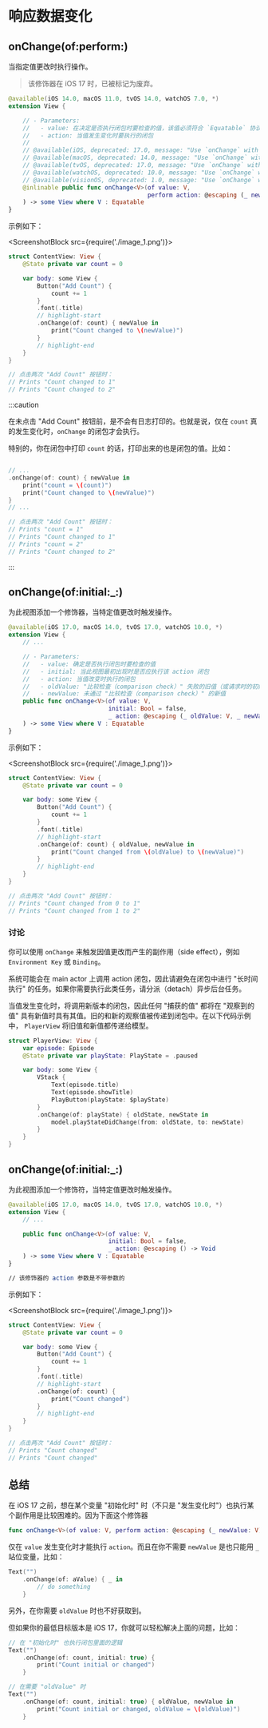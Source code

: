 # 响应数据变化

<OriginalLink
  title="响应数据变化"
  value="https://developer.apple.com/documentation/swiftui/model-data#responding-to-data-changes"
/>

## onChange(of:perform:)

当指定值更改时执行操作。

> 该修饰器在 iOS 17 时，已被标记为废弃。

```swift
@available(iOS 14.0, macOS 11.0, tvOS 14.0, watchOS 7.0, *)
extension View {

    // - Parameters:
    //   - value: 在决定是否执行闭包时要检查的值，该值必须符合 `Equatable` 协议
    //   - action: 当值发生变化时要执行的闭包
    //
    // @available(iOS, deprecated: 17.0, message: "Use `onChange` with a two or zero parameter action closure instead.")
    // @available(macOS, deprecated: 14.0, message: "Use `onChange` with a two or zero parameter action closure instead.")
    // @available(tvOS, deprecated: 17.0, message: "Use `onChange` with a two or zero parameter action closure instead.")
    // @available(watchOS, deprecated: 10.0, message: "Use `onChange` with a two or zero parameter action closure instead.")
    // @available(visionOS, deprecated: 1.0, message: "Use `onChange` with a two or zero parameter action closure instead.")
    @inlinable public func onChange<V>(of value: V,
                                       perform action: @escaping (_ newValue: V) -> Void
    ) -> some View where V : Equatable
}
```

示例如下：

<ScreenshotBlock src={require('./image_1.png')}>

```swift
struct ContentView: View {
    @State private var count = 0

    var body: some View {
        Button("Add Count") {
            count += 1
        }
        .font(.title)
        // highlight-start
        .onChange(of: count) { newValue in
            print("Count changed to \(newValue)")
        }
        // highlight-end
    }
}

// 点击两次 "Add Count" 按钮时：
// Prints "Count changed to 1"
// Prints "Count changed to 2"
```

</ScreenshotBlock>

:::caution

在未点击 "Add Count" 按钮前，是不会有日志打印的。也就是说，仅在 `count` 真的发生变化时，`onChange` 的闭包才会执行。

特别的，你在闭包中打印 `count` 的话，打印出来的也是闭包的值。比如：

```swift

// ...
.onChange(of: count) { newValue in
    print("count = \(count)")
    print("Count changed to \(newValue)")
}
// ...

// 点击两次 "Add Count" 按钮时：
// Prints "count = 1"
// Prints "Count changed to 1"
// Prints "count = 2"
// Prints "Count changed to 2"
```

:::

## onChange(of:initial:\_:)

为此视图添加一个修饰器，当特定值更改时触发操作。

```swift
@available(iOS 17.0, macOS 14.0, tvOS 17.0, watchOS 10.0, *)
extension View {
    // ...

    // - Parameters:
    //   - value: 确定是否执行闭包时要检查的值
    //   - initial: 当此视图最初出现时是否应执行该 action 闭包
    //   - action: 当值改变时执行的闭包
    //   - oldValue: "比较检查（comparison check）" 失败的旧值（或请求时的初始值）
    //   - newValue: 未通过 "比较检查（comparison check）" 的新值
    public func onChange<V>(of value: V,
                            initial: Bool = false,
                            _ action: @escaping (_ oldValue: V, _ newValue: V) -> Void
    ) -> some View where V : Equatable
}
```

示例如下：

<ScreenshotBlock src={require('./image_1.png')}>

```swift
struct ContentView: View {
    @State private var count = 0

    var body: some View {
        Button("Add Count") {
            count += 1
        }
        .font(.title)
        // highlight-start
        .onChange(of: count) { oldValue, newValue in
            print("Count changed from \(oldValue) to \(newValue)")
        }
        // highlight-end
    }
}

// 点击两次 "Add Count" 按钮时：
// Prints "Count changed from 0 to 1"
// Prints "Count changed from 1 to 2"
```

</ScreenshotBlock>

### 讨论

你可以使用 `onChange` 来触发因值更改而产生的副作用（side effect），例如 `Environment Key` 或 `Binding`。

系统可能会在 main actor 上调用 action 闭包，因此请避免在闭包中进行 "长时间执行" 的任务。如果你需要执行此类任务，请分派（detach）异步后台任务。

当值发生变化时，将调用新版本的闭包，因此任何 "捕获的值" 都将在 "观察到的值" 具有新值时具有其值。旧的和新的观察值被传递到闭包中。在以下代码示例中， `PlayerView` 将旧值和新值都传递给模型。

```swift
struct PlayerView: View {
    var episode: Episode
    @State private var playState: PlayState = .paused

    var body: some View {
        VStack {
            Text(episode.title)
            Text(episode.showTitle)
            PlayButton(playState: $playState)
        }
        .onChange(of: playState) { oldState, newState in
            model.playStateDidChange(from: oldState, to: newState)
        }
    }
}
```

## onChange(of:initial:\_:)

为此视图添加一个修饰符，当特定值更改时触发操作。

```swift
@available(iOS 17.0, macOS 14.0, tvOS 17.0, watchOS 10.0, *)
extension View {
    // ...

    public func onChange<V>(of value: V,
                            initial: Bool = false,
                            _ action: @escaping () -> Void
    ) -> some View where V : Equatable
}

// 该修饰器的 action 参数是不带参数的
```

示例如下：

<ScreenshotBlock src={require('./image_1.png')}>

```swift
struct ContentView: View {
    @State private var count = 0

    var body: some View {
        Button("Add Count") {
            count += 1
        }
        .font(.title)
        // highlight-start
        .onChange(of: count) {
            print("Count changed")
        }
        // highlight-end
    }
}

// 点击两次 "Add Count" 按钮时：
// Prints "Count changed"
// Prints "Count changed"
```

</ScreenshotBlock>

## 总结

在 iOS 17 之前，想在某个变量 "初始化时" 时（不只是 "发生变化时"）也执行某个副作用是比较困难的。因为下面这个修饰器

```swift
func onChange<V>(of value: V, perform action: @escaping (_ newValue: V) -> Void)
```

仅在 `value` 发生变化时才能执行 `action`。而且在你不需要 `newValue` 是也只能用 `_` 站位变量，比如：

```swift
Text("")
    .onChange(of: aValue) { _ in
        // do something
    }
```

另外，在你需要 `oldValue` 时也不好获取到。

但如果你的最低目标版本是 iOS 17，你就可以轻松解决上面的问题，比如：

```swift
// 在 "初始化时" 也执行闭包里面的逻辑
Text("")
    .onChange(of: count, initial: true) {
        print("Count initial or changed")
    }

// 在需要 "oldValue" 时
Text("")
    .onChange(of: count, initial: true) { oldValue, newValue in
        print("Count initial or changed, oldValue = \(oldValue)")
    }
```
